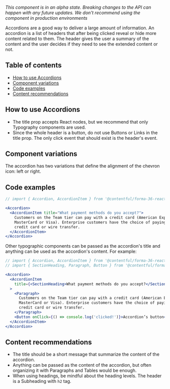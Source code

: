 _This component is in an alpha state. Breaking changes to the API can happen with any future updates. We don't recommend using the component in production environments_

Accordions are a good way to deliver a large amount of information. An accordion is a list of headers that after being clicked reveal or hide more content related to them.
The header gives the user a summary of the content and the user decides if they need to see the extended content or not.

## Table of contents

- [How to use Accordions](#how-to-use-accordions)
- [Component variations](#component-variations)
- [Code examples](#code-examples)
- [Content recommendations](#content-recommendations)

## How to use Accordions

- The title prop accepts React nodes, but we recommend that only Typography components are used.
- Since the whole header is a button, do not use Buttons or Links in the title prop. The only click event that should exist is the header's event.

## Component variations

The accordion has two variations that define the alignment of the chevron icon: left or right.

## Code examples

```jsx
// import { Accordion, AccordionItem } from '@contentful/forma-36-react-components/dist/alpha';

<Accordion>
  <AccordionItem title="What payment methods do you accept?">
    Customers on the Team tier can pay with a credit card (American Express,
    MasterCard or Visa). Enterprise customers have the choice of paying with a
    credit card or wire transfer.
  </AccordionItem>
</Accordion>
```

Other typographic components can be passed as the accordion's title and anything can be used as the accordion's content. For example:

```jsx
// import { Accordion, AccordionItem } from '@contentful/forma-36-react-components/dist/alpha';
// import { SectionHeading, Paragraph, Button } from '@contentful/forma-36-react-components';

<Accordion>
  <AccordionItem
    title={<SectionHeading>What payment methods do you accept?</SectionHeading>}
  >
    <Paragraph>
      Customers on the Team tier can pay with a credit card (American Express,
      MasterCard or Visa). Enterprise customers have the choice of paying with a
      credit card or wire transfer.
    </Paragraph>
    <Button onClick={() => console.log('clicked!')}>Accordion’s button</Button>
  </AccordionItem>
</Accordion>
```

## Content recommendations

- The title should be a short message that summarize the content of the accordion.
- Anything can be passed as the content of the accordion, but often organizing it with Paragraphs and Tables would be enough.
- When using headings, be mindful about the heading levels. The header is a Subheading with `h2` tag.
